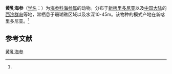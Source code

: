 {{Speciesbox
| name = 黄乳海参
| status = 
| status_system = 
| image = 
| genus = Holothuria
| species = fuscogliva
| authority = (Cherbonnier, 1980)<ref name='id12658'>{{cite web| url =http://www.bioinfo.cn/db05/BjdwSpecies.php?action=view&id=12658| title =黄乳海参| work =《中国动物物种编目数据库》| publisher =中国科学院微生物研究所| author =中国科学院动物研究所| accessdate =2009-04-28| deadurl =yes| archiveurl =https://web.archive.org/web/20160305005044/http://www.bioinfo.cn/db05/BjdwSpecies.php?action=view&id=12658| archivedate =2016-03-05}}</ref>
}}

'''黄乳海参'''（[[学名|学名]]：{{lang|la|''Holothuria fuscogliva''}}）为[[海参科|海参科]][[海参属|海参属]]的动物。分布于[[新喀里多尼亚|新喀里多尼亚]]以及[[中国大陆|中国大陆]]的[[西沙群岛|西沙群岛]]等地，常栖息于珊瑚礁区域以及水深10-45m。该物种的模式产地在新喀里多尼亚。<ref name='id12658'/>

== 参考文献 ==
{{reflist}}

{{Wikispecies|Holothuria fuscogliva}}

[[Category:海参属|黄乳海参]]


{{海参小作品}}